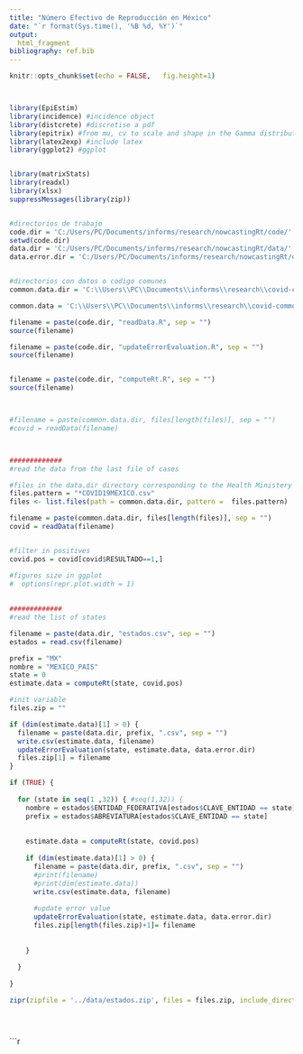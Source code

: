 ---
title: "Número Efectivo de Reproducción en México"
date: "`r format(Sys.time(), '%B %d, %Y')`"
output:
  html_fragment
bibliography: ref.bib
---

```{r setup, echo=FALSE}

knitr::opts_chunk$set(echo = FALSE,   fig.height=1)



library(EpiEstim)
library(incidence) #incidence object
library(distcrete) #discretise a pdf
library(epitrix) #from mu, cv to scale and shape in the Gamma distribution
library(latex2exp) #include latex
library(ggplot2) #ggplot


library(matrixStats)
library(readxl)
library(xlsx)
suppressMessages(library(zip))


#directorios de trabajo
code.dir = 'C:/Users/PC/Documents/informs/research/nowcastingRt/code/'
setwd(code.dir)
data.dir = 'C:/Users/PC/Documents/informs/research/nowcastingRt/data/'
data.error.dir = 'C:/Users/PC/Documents/informs/research/nowcastingRt/data/error/'


#directorios con datos o codigo comunes
common.data.dir = 'C:\\Users\\PC\\Documents\\informs\\research\\covid-common\\data\\'

common.data = 'C:\\Users\\PC\\Documents\\informs\\research\\covid-common\\'

filename = paste(code.dir, "readData.R", sep = "")
source(filename)

filename = paste(code.dir, "updateErrorEvaluation.R", sep = "")
source(filename)


filename = paste(code.dir, "computeRt.R", sep = "")
source(filename)



#filename = paste(common.data.dir, files[length(files)], sep = "")
#covid = readData(filename)



#############
#read the data from the last file of cases

#files in the data.dir directory corresponding to the Health Ministery data
files.pattern = "*COVID19MEXICO.csv"
files <- list.files(path = common.data.dir, pattern =  files.pattern)

filename = paste(common.data.dir, files[length(files)], sep = "")
covid = readData(filename)


#filter in positives
covid.pos = covid[covid$RESULTADO==1,]

```
 	
```{r figures, fig.height=2.66, fig.width=4}



#figures size in ggplot
#  options(repr.plot.width = 1)
  
  
#############
#read the list of states

filename = paste(data.dir, "estados.csv", sep = "")
estados = read.csv(filename)

prefix = "MX"
nombre = "MEXICO_PAIS"
state = 0
estimate.data = computeRt(state, covid.pos)

#init variable
files.zip = ""

if (dim(estimate.data)[1] > 0) {
  filename = paste(data.dir, prefix, ".csv", sep = "")
  write.csv(estimate.data, filename)
  updateErrorEvaluation(state, estimate.data, data.error.dir)
  files.zip[1] = filename
}

if (TRUE) { 
  
  for (state in seq(1 ,32)) { #seq(1,32)) {
    nombre = estados$ENTIDAD_FEDERATIVA[estados$CLAVE_ENTIDAD == state]
    prefix = estados$ABREVIATURA[estados$CLAVE_ENTIDAD == state]
    
    
    estimate.data = computeRt(state, covid.pos)
    
    if (dim(estimate.data)[1] > 0) {
      filename = paste(data.dir, prefix, ".csv", sep = "")
      #print(filename)
      #print(dim(estimate.data))
      write.csv(estimate.data, filename)
      
      #update error value
      updateErrorEvaluation(state, estimate.data, data.error.dir)
      files.zip[length(files.zip)+1]= filename
      
      
    }
    
  }
  
}

zipr(zipfile = '../data/estados.zip', files = files.zip, include_directories = FALSE)





```

```{r terms}

